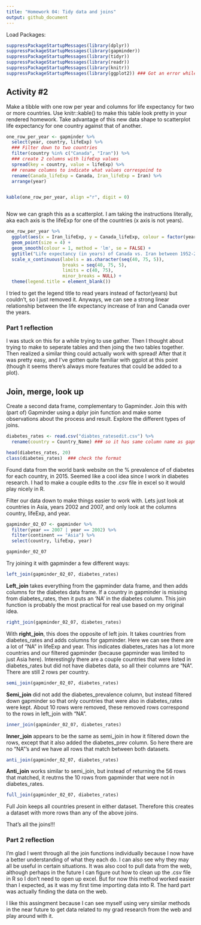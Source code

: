 ```yaml
---
title: "Homework 04: Tidy data and joins"
output: github_document
---
```


Load Packages:

```r
suppressPackageStartupMessages(library(dplyr))
suppressPackageStartupMessages(library(gapminder))
suppressPackageStartupMessages(library(tidyr))
suppressPackageStartupMessages(library(readr))
suppressPackageStartupMessages(library(knitr))
suppressPackageStartupMessages(library(ggplot2)) ### Got an error while knitting that it couldn't find ggplot, adding this line fixed it... 
```


## Activity #2

Make a tibble with one row per year and columns for life expectancy for two or more countries.
Use knitr::kable() to make this table look pretty in your rendered homework.
Take advantage of this new data shape to scatterplot life expectancy for one country against that of another.


```r

one_row_per_year <- gapminder %>%
  select(year, country, lifeExp) %>% 
  ### Filter down to two countries
  filter(country %in% c("Canada", "Iran")) %>% 
  ### create 2 columns with lifeExp values
  spread(key = country, value = lifeExp) %>%
  ## rename columns to indicate what values correspoind to 
  rename(Canada_lifeExp = Canada, Iran_lifeExp = Iran) %>%   
  arrange(year)


kable(one_row_per_year, align ="r", digit = 0)



```



Now we can graph this as a scatterplot. I am taking the instructions literally, aka each axis is the lifeExp for one of the countries (x axis is not years).

```r
one_row_per_year %>% 
  ggplot(aes(x = Iran_lifeExp, y = Canada_lifeExp, colour = factor(year) )) +
  geom_point(size = 4) +
  geom_smooth(colour = 1, method = 'lm', se = FALSE) +
  ggtitle("Life expectancy (in years) of Canada vs. Iran between 1952-2007 ") +
  scale_x_continuous(labels = as.character(seq(40, 75, 5)),
                     breaks = seq(40, 75, 5), 
                     limits = c(40, 75),
                     minor_breaks = NULL) +
  theme(legend.title = element_blank())

```

I tried to get the legend title to read years instead of factor(years) but couldn't, so I just removed it. Anyways, we can see a strong linear relationship between the life expectancy increase of Iran and Canada over the years.

### Part 1 reflection

I was stuck on this for a while trying to use gather. Then I thought about trying to make to seperate tables and then joing the two tables together. Then realized a similar thing could actually work with spread! After that it was pretty easy, and I've gotten quite familiar with ggplot at this point (though it seems there's always more features that could be added to a plot).



## Join, merge, look up

Create a second data frame, complementary to Gapminder. Join this with (part of) Gapminder using a dplyr join function and make some observations about the process and result. Explore the different types of joins. 

```r
diabetes_rates <- read.csv("diabtes_ratesedit.csv") %>% 
  rename(country = Country_Name) ### so it has same column name as gapminder

head(diabetes_rates, 20)
class(diabetes_rates)  ### check the format


```


Found data from the world bank website on the % prevalence of of diabetes for each country, in 2015. Seemed like a cool idea since I work in diabetes research. I had to make a couple edits to the .csv file in excel so it would play nicely in R.

Filter our data down to make things easier to work with. Lets just look at countries in Asia, years 2002 and 2007, and only look at the columns country, lifeExp, and year.


```r
gapminder_02_07 <- gapminder %>%
  filter(year == 2007 | year == 2002) %>% 
  filter(continent == "Asia") %>% 
  select(country, lifeExp, year)

gapminder_02_07
```


Try joining it with gapminder a few different ways:

```r
left_join(gapminder_02_07, diabetes_rates)
```

**Left_join** takes everything from the gapminder data frame, and then adds columns for the diabetes data frame. If a country in  gapminder is missing from diabetes_rates, then it puts an 'NA' in the diabetes column. This join function is probably the most practical for real use based on my original idea.



```r
right_join(gapminder_02_07, diabetes_rates)
```

With **right_join**, this does the opposite of left join. It takes countries from diabetes_rates and adds columns for gapminder. Here we can see there are a lot of "NA" in lifeExp and year. This indicates diabetes_rates has a lot more countries and our filtered gapminder (because gapminder was limited to just Asia here). Interestingly there are a couple countries that were listed in diabetes_rates but did not have diabetes data, so all their columns are "NA". There are still 2 rows per country.


```r
semi_join(gapminder_02_07, diabetes_rates)
```

**Semi_join** did not add the diabetes_prevalence column, but instead filtered down gapminder so that only countries that were also in diabetes_rates were kept. About 10 rows were removed, these removed rows correspond to the rows in left_join with "NA".


```r
inner_join(gapminder_02_07, diabetes_rates)
```

**Inner_join** appears to be the same as semi_join in how it filtered down the rows, except that it also added the diabetes_prev column. So here there are no "NA"'s and we have all rows that match between both datasets.

```r
anti_join(gapminder_02_07, diabetes_rates)
```

**Anti_join** works similar to semi_join, but instead of returning the 56 rows that matched, it reutrns the 10 rows from gapminder that were not in diabetes_rates.


```r
full_join(gapminder_02_07, diabetes_rates)
```

Full Join keeps all countries present in either dataset. Therefore this creates a dataset with more rows than any of the above joins.

That's all the joins!!!


### Part 2 reflection

I'm glad I went through all the join functions individually because I now have a better understanding of what they each do. I can also see why they may all be useful in certain situations. It was also cool to pull data from the web, although perhaps in the future I can figure out how to clean up the .csv file in R so I don't need to open up excel. But for now this method worked easier than I expected, as it was my first time importing data into R. The hard part was actually finding the data on the web.

I like this assingment because I can see myself using very similar methods in the near future to get data related to my grad research from the web and play around with it.
